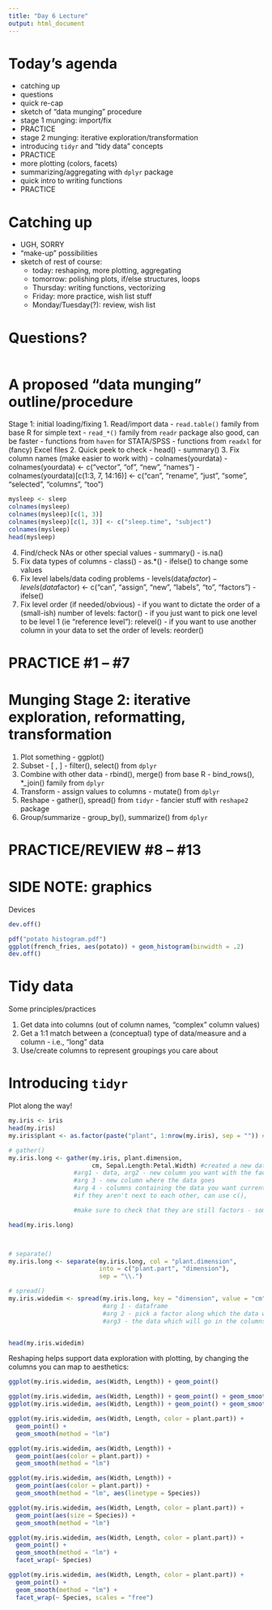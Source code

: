 ```yaml
---
title: "Day 6 Lecture"
output: html_document
---
```


# Today's agenda

  - catching up
  - questions
  - quick re-cap
  - sketch of "data munging" procedure
  - stage 1 munging: import/fix
  - PRACTICE
  - stage 2 munging: iterative exploration/transformation
  - introducing `tidyr` and "tidy data" concepts
  - PRACTICE
  - more plotting (colors, facets)
  - summarizing/aggregating with `dplyr` package
  - quick intro to writing functions
  - PRACTICE

# Catching up

  - UGH, SORRY
  - "make-up" possibilities
  - sketch of rest of course:
    - today: reshaping, more plotting, aggregating
    - tomorrow: polishing plots, if/else structures, loops
    - Thursday: writing functions, vectorizing
    - Friday: more practice, wish list stuff
    - Monday/Tuesday(?): review, wish list
    
# Questions?

```r

```

# A proposed "data munging" outline/procedure

Stage 1: initial loading/fixing
  1. Read/import data
    - `read.table()` family from base R for simple text
    - `read_*()` family from `readr` package also good, can be faster
    - functions from `haven` for STATA/SPSS
    - functions from `readxl` for (fancy) Excel files
  2. Quick peek to check
    - head()
    - summary()
  3. Fix column names (make easier to work with)
    - colnames(yourdata)
    - colnames(yourdata) <- c("vector", "of", "new", "names")
    - colnames(yourdata)[c(1:3, 7, 14:16)] <- c("can", "rename", "just", "some", "selected", "columns", "too")
    
```r
mysleep <- sleep
colnames(mysleep)
colnames(mysleep)[c(1, 3)]
colnames(mysleep)[c(1, 3)] <- c("sleep.time", "subject")
colnames(mysleep)
head(mysleep)
```
    
    
  4. Find/check NAs or other special values
    - summary()
    - is.na()
  5. Fix data types of columns
    - class() 
    - as.*()
    - ifelse() to change some values
  6. Fix level labels/data coding problems
    - levels(data$factor)
    - levels(data$factor) <- c("can", "assign", "new", "labels", "to", "factors")
    - ifelse()
  7. Fix level order (if needed/obvious)
    - if you want to dictate the order of a (small-ish) number of levels: factor()
    - if you just want to pick one level to be level 1 (ie "reference level"): relevel()
    - if you want to use another column in your data to set the order of levels: reorder()

# PRACTICE #1 -- #7

# Munging Stage 2: iterative exploration, reformatting, transformation

  1. Plot something
    - ggplot()
  2. Subset
    - [ , ]
    - filter(), select() from `dplyr`
  3. Combine with other data
    - rbind(), merge() from base R
    - bind_rows(), *_join() family from `dplyr`
  4. Transform
    - assign values to columns
    - mutate() from `dplyr`
  5. Reshape
    - gather(), spread() from `tidyr`
    - fancier stuff with `reshape2` package
  6. Group/summarize
    - group_by(), summarize() from `dplyr`

# PRACTICE/REVIEW #8 -- #13

# SIDE NOTE: graphics

Devices

```r
dev.off()

pdf("potato histogram.pdf")
ggplot(french_fries, aes(potato)) + geom_histogram(binwidth = .2)
dev.off()

```


# Tidy data

Some principles/practices

  1. Get data into columns (out of column names, "complex" column values)
  2. Get a 1:1 match between a (conceptual) type of data/measure and a column
    - i.e., "long" data
  3. Use/create columns to represent groupings you care about

# Introducing `tidyr`

Plot along the way!

```r
my.iris <- iris
head(my.iris)
my.iris$plant <- as.factor(paste("plant", 1:nrow(my.iris), sep = "")) #created a new column called plant

# gather()
my.iris.long <- gather(my.iris, plant.dimension, 
                       cm, Sepal.Length:Petal.Width) #created a new data frame with 2 new columns 
                  #arg1 - data, arg2 - new column you want with the factor levels
                  #arg 3 - new column where the data goes
                  #arg 4 - columns containing the data you want currently
                  #if they aren't next to each other, can use c(), 

                  #make sure to check that they are still factors - sometimes tidyverse things dont                     like factors

head(my.iris.long)



# separate()
my.iris.long <- separate(my.iris.long, col = "plant.dimension",
                         into = c("plant.part", "dimension"),
                         sep = "\\.")

# spread()
my.iris.widedim <- spread(my.iris.long, key = "dimension", value = "cm")
                          #arg 1 - dataframe
                          #arg 2 - pick a factor along which the data will be spread, where your data                           come from
                          #arg3 - the data which will go in the columns


head(my.iris.widedim)
```

Reshaping helps support data exploration with plotting, by changing the columns you can map to aesthetics:

```r
ggplot(my.iris.widedim, aes(Width, Length)) + geom_point()

ggplot(my.iris.widedim, aes(Width, Length)) + geom_point() + geom_smooth()
ggplot(my.iris.widedim, aes(Width, Length)) + geom_point() + geom_smooth(method = "lm")

ggplot(my.iris.widedim, aes(Width, Length, color = plant.part)) +
  geom_point() +
  geom_smooth(method = "lm")

ggplot(my.iris.widedim, aes(Width, Length)) +
  geom_point(aes(color = plant.part)) +
  geom_smooth(method = "lm")

ggplot(my.iris.widedim, aes(Width, Length)) +
  geom_point(aes(color = plant.part)) +
  geom_smooth(method = "lm", aes(linetype = Species))

ggplot(my.iris.widedim, aes(Width, Length, color = plant.part)) +
  geom_point(aes(size = Species)) +
  geom_smooth(method = "lm")

ggplot(my.iris.widedim, aes(Width, Length, color = plant.part)) +
  geom_point() +
  geom_smooth(method = "lm") + 
  facet_wrap(~ Species)

ggplot(my.iris.widedim, aes(Width, Length, color = plant.part)) +
  geom_point() +
  geom_smooth(method = "lm") + 
  facet_wrap(~ Species, scales = "free")

```
